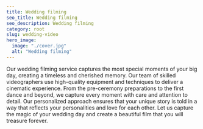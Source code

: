 ```yaml
---
title: Wedding filming
seo_title: Wedding filming
seo_description: Wedding filming
category: root
slug: wedding-video
hero_image:
  image: "./cover.jpg"
  alt: "Wedding filming"
---
```

Our wedding filming service captures the most special moments of your big day, creating a timeless and cherished memory. Our team of skilled videographers use high-quality equipment and techniques to deliver a cinematic experience. From the pre-ceremony preparations to the first dance and beyond, we capture every moment with care and attention to detail. Our personalized approach ensures that your unique story is told in a way that reflects your personalities and love for each other. Let us capture the magic of your wedding day and create a beautiful film that you will treasure forever.

